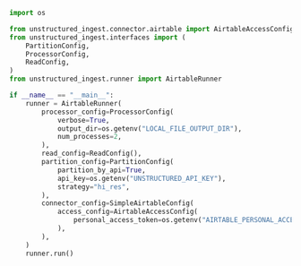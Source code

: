 ```python Python
import os

from unstructured_ingest.connector.airtable import AirtableAccessConfig, SimpleAirtableConfig
from unstructured_ingest.interfaces import (
    PartitionConfig,
    ProcessorConfig,
    ReadConfig,
)
from unstructured_ingest.runner import AirtableRunner

if __name__ == "__main__":
    runner = AirtableRunner(
        processor_config=ProcessorConfig(
            verbose=True,
            output_dir=os.getenv("LOCAL_FILE_OUTPUT_DIR"),
            num_processes=2,
        ),
        read_config=ReadConfig(),
        partition_config=PartitionConfig(
            partition_by_api=True,
            api_key=os.getenv("UNSTRUCTURED_API_KEY"),
            strategy="hi_res",
        ),
        connector_config=SimpleAirtableConfig(
            access_config=AirtableAccessConfig(
                personal_access_token=os.getenv("AIRTABLE_PERSONAL_ACCESS_TOKEN")
            ),
        ),
    )
    runner.run()
```
